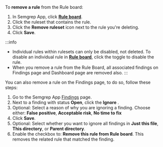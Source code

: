 To **remove a rule** from the Rule board:

1. In Semgrep App, click **[Rule board](https://semgrep.dev/orgs/-/board)**.
2. Click the ruleset that contains the rule.
3. Click the <i className="fa-solid fa-trash-can inline_svg"></i> **Remove ruleset** icon next to the rule you're deleting.
4. Click **Save**.

:::info
- Individual rules within rulesets can only be disabled, not deleted. To disable an individual rule in **[Rule board](https://semgrep.dev/orgs/-/board)**, click the <i class="fa-solid fa-toggle-large-on"></i> toggle to disable the rule.
- When you remove a rule from the Rule Board, all associated findings on Findings page and Dashboard page are removed also.
:::

You can also remove a rule on the Findings page, to do so, follow these steps:

1. Go to the Semgrep App [Findings](https://semgrep.dev/orgs/-/findings?tab=open) page.
1. Next to a finding with status **Open**, click the **Ignore** <i class="fa-regular fa-chevron-down"></i>.
1. Optional: Select a reason of why you are ignoring a finding. Choose either: **False positive**, **Acceptable risk**, **No time to fix**
1. Click **Save**.
1. Optional: Select whether you want to ignore all findings in **Just this file**, **This directory**, or **Parent directory**.
1. Enable the checkbox to: **Remove this rule from Rule board**. This removes the related rule that matched the finding.